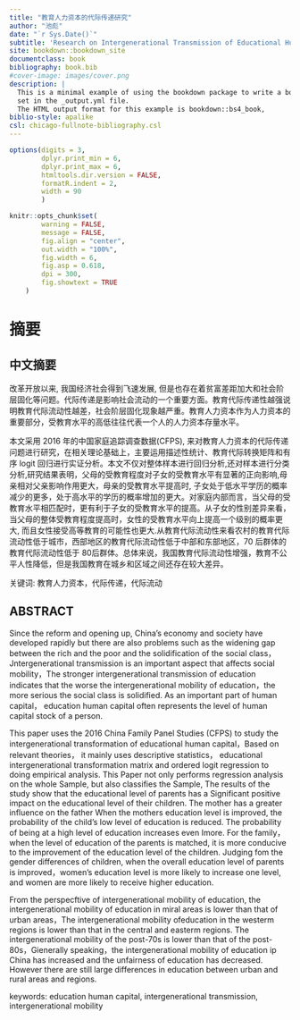 ```yaml
--- 
title: "教育人力资本的代际传递研究"
author: "池彪"
date: "`r Sys.Date()`"
subtitle: 'Research on Intergenerational Transmission of Educational Human Capital --- An empirical analysis based on CFPS'
site: bookdown::bookdown_site
documentclass: book
bibliography: book.bib
#cover-image: images/cover.png
description: |
  This is a minimal example of using the bookdown package to write a book.
  set in the _output.yml file.
  The HTML output format for this example is bookdown::bs4_book,
biblio-style: apalike
csl: chicago-fullnote-bibliography.csl
---
```


```r
options(digits = 3, 
        dplyr.print_min = 6, 
        dplyr.print_max = 6,
        htmltools.dir.version = FALSE, 
        formatR.indent = 2, 
        width = 90
        )

knitr::opts_chunk$set(
        warning = FALSE, 
        message = FALSE,
        fig.align = "center", 
        out.width = "100%",
        fig.width = 6, 
        fig.asp = 0.618,
        dpi = 300, 
        fig.showtext = TRUE
    )
```



# 摘要 {.unnumbered}

## 中文摘要 {-}

改革开放以来, 我国经济社会得到飞速发展, 但是也存在着贫富差距加大和社会阶层固化等问题。代际传递是影响社会流动的一个重要方面。教育代际传递性越强说明教育代际流动性越差，社会阶层固化现象越严重。教育人力资本作为人力资本的重要部分，受教育水平的高低往往代表一个人的人力资本存量水平。

本文采用 2016 年的中国家庭追踪调查数据(CFPS), 来对教育人力资本的代际传递问题进行研究，在相关理论基础上，主要运用描述性统计、教育代际转换矩阵和有序 logit 回归进行实证分析。本文不仅对整体样本进行回归分析,还对样本进行分类分析,研究结果表明，父母的受教育程度对子女的受教育水平有显著的正向影响,母亲相对父亲影响作用更大，母亲的受教育水平提高时, 子女处于低水平学历的概率减少的更多，处于高水平的学历的概率增加的更大。对家庭内部而言，当父母的受教育水平相匹配时，更有利于子女的受教育水平的提高。从子女的性别差异来看，当父母的整体受教育程度提高时，女性的受教育水平向上提高一个级别的概率更大, 而且女性接受高等教育的可能性也更大.从教育代际流动性来看农村的教育代际流动性低于城市，西部地区的教育代际流动性低于中部和东部地区，70 后群体的教育代际流动性低于 80后群体。总体来说，我国教育代际流动性增强，教育不公平人性降低，但是我国教育在城乡和区域之间还存在较大差异。


关键词: 教育人力资本，代际传递，代际流动



## ABSTRACT {-}

Since the reform and opening up, China's economy and society have developed rapidly but there are also problems such as the widening gap between the rich and the poor and the solidification of the social class，Jntergenerational transmission is an important aspect that affects social mobility，The stronger intergenerational transmission of education indicates that the worse the intergenerational mobility of education，the more serious the social class is solidified. As an important part of human capital， education human capital often represents the level of human capital stock of a person.

This paper uses the 2016 China Family Panel Studies (CFPS) to study the intergenerational transformation of educational human capital，Based on relevant theories， it mainly uses descriptive statistics， educational intergenerational transformation matrix and ordered logit regression to doing empirical analysis. This Paper not only performs regression analysis on the whole Sample, but also classifies the Sample, The results of the study show that the educational level of parents has a Significant positive impact on the educational level of their children. The mother has a greater influence on the father When the mothers education level is improved, the probability of the child's low level of education is reduced. The probability of being at a high level of education increases even Imore. For the family，when the level of education of the parents is matched, it is more conducive to the improvement of the education level of the children. Judging fom the gender differences of children, when the overall education level of parents is improved，women's education level is more likely to increase one level, and women are more likely to receive higher education.

From the perspecftive of intergenerational mobility of education, the intergenerational mobility of education in miral areas is lower than that of urban areas，The intergenerational mobility ofeducation in the westerm regions is lower than that in the central and easterm regions. The intergenerational mobility of the post-70s is lower than that of the post-80s，Gienerally speaking，the intergenerational mobility of education ip China has increased and the unfairness of education has decreased. However there are still large differences in education between urban and rural areas and regions.

keywords: education human capital, intergenerational transmission, intergenerational mobility

